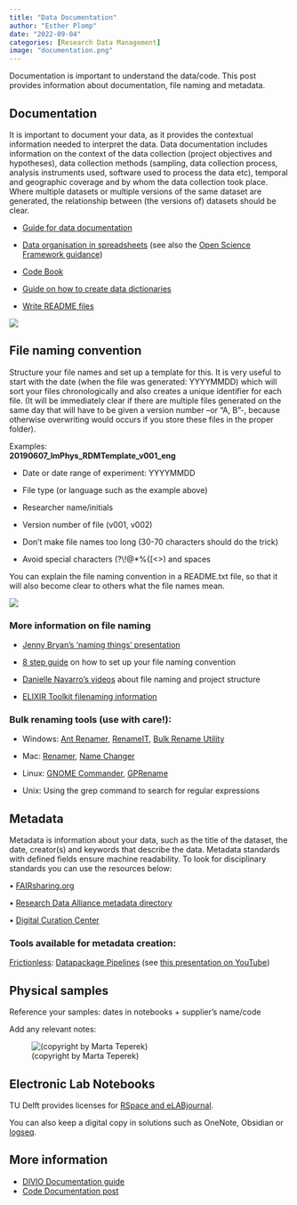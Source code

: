 ```yaml
---
title: "Data Documentation"
author: "Esther Plomp"
date: "2022-09-04"
categories: [Research Data Management]
image: "documentation.png"
---
```


Documentation is important to understand the data/code. This post provides information about documentation, file naming and metadata.

## Documentation

It is important to document your data, as it provides the contextual information needed to interpret the data. Data documentation includes information on the context of the data collection (project objectives and hypotheses), data collection methods (sampling, data collection process, analysis instruments used, software used to process the data etc), temporal and geographic coverage and by whom the data collection took place. Where multiple datasets or multiple versions of the same dataset are generated, the relationship between (the versions of) datasets should be clear.

-   [Guide for data documentation](https://doi.org/10.5281/zenodo.1914401)

-   [Data organisation in spreadsheets](https://uf-repro.github.io/data-organization/slides.html) (see also the [Open Science Framework guidance](https://help.osf.io/hc/en-us/articles/360019739054-How-to-Make-a-Data-Dictionary))

-   [Code Book](https://libguides.library.kent.edu/SPSS/Codebooks)

-   [Guide on how to create data dictionaries](https://doi.org/10.1177/2515245920928007)

-   [Write README files](https://estherplomp.github.io/TNW-OS-support/posts/readme/)

[![](images/image-1807077771.png){fig-alt="a tweet by Justin Steward @thecrobe where he says he skimmed the protocol. Justin is sharing an image of a pan with uncooked spaghetti on the stove. The spaghetti is on fire."}](https://twitter.com/thecrobe/status/1373590641012322306)

## File naming convention

Structure your file names and set up a template for this. It is very useful to start with the date (when the file was generated: YYYYMMDD) which will sort your files chronologically and also creates a unique identifier for each file. (It will be immediately clear if there are multiple files generated on the same day that will have to be given a version number --or "A, B"-, because otherwise overwriting would occurs if you store these files in the proper folder).

Examples:\
**20190607_ImPhys_RDMTemplate_v001_eng**

-   Date or date range of experiment: YYYYMMDD

-   File type (or language such as the example above)

-   Researcher name/initials

-   Version number of file (v001, v002)

-   Don't make file names too long (30-70 characters should do the trick)

-   Avoid special characters (?\\!\@\*%{\[\<\>) and spaces

You can explain the file naming convention in a README.txt file, so that it will also become clear to others what the file names mean.

[![](images/image-930892278.png)](https://twitter.com/chazhutton/status/1285955514241875968/photo/1)

### More information on file naming

-   [Jenny Bryan's 'naming things' presentation](https://speakerdeck.com/jennybc/how-to-name-files)

-   [8 step guide](https://resolver.caltech.edu/CaltechAUTHORS:20200601-161923247) on how to set up your file naming convention

-   [Danielle Navarro's videos](https://www.youtube.com/watch?v=u6MiDFvAs9w&list=PLRPB0ZzEYegPiBteC2dRn95TX9YefYFyy&index=2) about file naming and project structure

-   [ELIXIR Toolkit filenaming information](https://rdmkit.elixir-europe.org/data_organisation.html#what-is-the-best-way-to-name-a-file)

### Bulk renaming tools (use with care!):

-   Windows: [Ant Renamer](http://www.antp.be/software/renamer), [RenameIT](sourceforge.net/prpjects/renameit), [Bulk Rename Utility](http://www.bulkrenameutility.co.uk/)

-   Mac: [Renamer](https://renamer.com/), [Name Changer](https://mrrsoftware.com/namechanger/)

-   Linux: [GNOME Commander](https://gcmd.github.io/), [GPRename](http://gprename.sourceforge.net/)

-   Unix: Using the grep command to search for regular expressions

## Metadata

Metadata is information about your data, such as the title of the dataset, the date, creator(s) and keywords that describe the data. Metadata standards with defined fields ensure machine readability. To look for disciplinary standards you can use the resources below:

• [FAIRsharing.org](https://fairsharing.org/)

• [Research Data Alliance metadata directory](https://rd-alliance.github.io/metadata-directory/standards/)

• [Digital Curation Center](http://www.dcc.ac.uk/resources/metadata-standards)

### Tools available for metadata creation:

[Frictionless](https://frictionlessdata.io/): [Datapackage Pipelines](https://github.com/frictionlessdata/datapackage-pipelines) (see [this presentation on YouTube](https://www.youtube.com/watch?v=vZAi4OnfH-Q&feature=youtu.be))

## Physical samples

Reference your samples: dates in notebooks + supplier's name/code

Add any relevant notes:

![(copyright by Marta Teperek)](images/paste-C1DEDF1E.png){fig-alt="An excel sheet with physical sample organisation. The first column describes sample names, the second the accompanying data in the labbook, the third column the amount of samples left (if there are multiple), the fourth one is the sample sizes and the last column contains any notes about the sample."}

## Electronic Lab Notebooks

TU Delft provides licenses for [RSpace and eLABjournal](https://www.tudelft.nl/en/library/research-data-management/r/manage/electronic-lab-notebook).

You can also keep a digital copy in solutions such as OneNote, Obsidian or [logseq](https://www.dannygarside.co.uk/blog/An-open-source-knowledge-management-system-for-the-lab/).

## More information

-   [DIVIO Documentation guide](https://documentation.divio.com/introduction/)
-   [Code Documentation post](https://estherplomp.github.io/TNW-OS-support/posts/software-documentation/)
